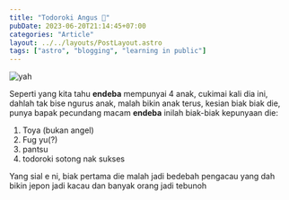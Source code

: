 ```yaml
---
title: "Todoroki Angus 🤡"
pubDate: 2023-06-20T21:14:45+07:00
categories: "Article"
layout: ../../layouts/PostLayout.astro
tags: ["astro", "blogging", "learning in public"]
---
```



<Image src="https://i.imgflip.com/1rc2ax.jpg" alt="yah"/>

Seperti yang kita tahu **endeba** mempunyai 4 anak, cukimai kali dia ini, dahlah tak bise ngurus anak, malah bikin anak terus, kesian biak biak die, punya bapak pecundang macam **endeba** inilah biak-biak kepunyaan die: 
1. Toya (bukan angel)
2. Fug yu(?)
3. pantsu
4. todoroki sotong nak sukses

Yang sial e ni, biak pertama die malah jadi bedebah pengacau yang dah bikin jepon jadi kacau dan banyak orang jadi tebunoh 